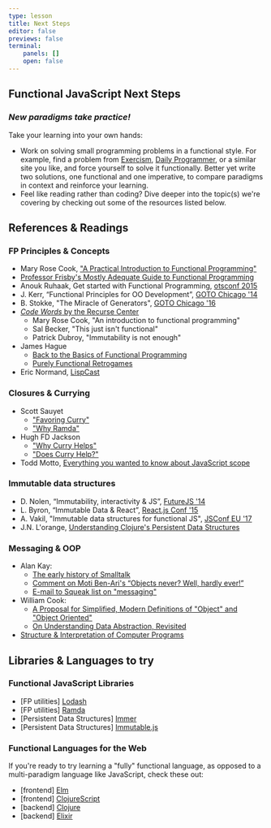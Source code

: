 ```yaml
---
type: lesson
title: Next Steps
editor: false
previews: false
terminal:
    panels: []
    open: false
---
```



## Functional JavaScript Next Steps

### _New paradigms take practice!_

Take your learning into your own hands:

- Work on solving small programming problems in a functional style. For example, find a problem from [Exercism](https://exercism.io/tracks/javascript/exercises), [Daily Programmer](https://www.reddit.com/r/dailyprogrammer/), or a similar site you like, and force yourself to solve it functionally. Better yet write two solutions, one functional and one imperative, to compare paradigms in context and reinforce your learning.
- Feel like reading rather than coding? Dive deeper into the topic(s) we're covering by checking out some of the resources listed below.




## References & Readings

### FP Principles & Concepts
- Mary Rose Cook, ["A Practical Introduction to Functional Programming"](https://maryrosecook.com/blog/post/a-practical-introduction-to-functional-programming)
- [Professor Frisby's Mostly Adequate Guide to Functional Programming](https://mostly-adequate.gitbooks.io/mostly-adequate-guide/)
- Anouk Ruhaak, Get started with Functional Programming, [otsconf 2015](https://www.youtube.com/watch?v=6f5dt923FmQ)
- J. Kerr, “Functional Principles for OO Development”, [GOTO Chicago '14](https://youtu.be/GpXsQ-NIKXY)
- B. Stokke, "The Miracle of Generators", [GOTO Chicago '16](https://youtu.be/6mCkLZ0cwAI)
- [_Code Words_ by the Recurse Center](https://codewords.recurse.com)
  - Mary Rose Cook, "An introduction to functional programming"
  - Sal Becker, "This just isn't functional"
  - Patrick Dubroy, "Immutability is not enough"
- James Hague
  - [Back to the Basics of Functional Programming](https://prog21.dadgum.com/18.html)
  - [Purely Functional Retrogames](https://prog21.dadgum.com/23.html)
- Eric Normand, [LispCast](https://lispcast.com/)

### Closures & Currying
- Scott Sauyet
  - ["Favoring Curry"](https://fr.umio.us/favoring-curry/#header)
  - ["Why Ramda"](https://fr.umio.us/why-ramda/#header)
- Hugh FD Jackson
  - ["Why Curry Helps"](https://hughfdjackson.com/javascript/why-curry-helps/)
  - ["Does Curry Help?"](https://hughfdjackson.com/javascript/does-curry-help/)
- Todd Motto, [Everything you wanted to know about JavaScript scope](https://toddmotto.com/everything-you-wanted-to-know-about-javascript-scope/#closures)

### Immutable data structures
- D. Nolen, “Immutability, interactivity & JS”, [FutureJS '14](https://youtu.be/mS264h8KGwk)
- L. Byron, “Immutable Data & React”, [React.js Conf '15](https://youtu.be/I7IdS-PbEgI)
- A. Vakil, "Immutable data structures for functional JS", [JSConf EU '17](https://youtu.be/Wo0qiGPSV-s)
- J.N. L'orange, [Understanding Clojure's Persistent Data Structures](https://hypirion.com/musings/understanding-persistent-vector-pt-1)

### Messaging & OOP
- Alan Kay:
  -  [The early history of Smalltalk](http://worrydream.com/EarlyHistoryOfSmalltalk)
  -  [Comment on Moti Ben-Ari's “Objects never? Well, hardly ever!”](http://computinged.wordpress.com/2010/09/11/moti-asks-objects-never-well-hardly-ever/#div-comment-3766)
  -  [E-mail to Squeak list on "messaging"](http://wiki.c2.com/?AlanKayOnMessaging)
- William Cook:
  -  [A Proposal for Simplified, Modern Definitions of "Object" and "Object Oriented"](http://wcook.blogspot.com/2012/07/proposal-for-simplified-modern.html)
  -  [On Understanding Data Abstraction, Revisited](http://www.cs.utexas.edu/%7Ewcook/Drafts/2009/essay.pdf)
- [Structure & Interpretation of Computer Programs](http://mitpress.mit.edu/sicp)

## Libraries & Languages to try

### Functional JavaScript Libraries

- [FP utilities] [Lodash](https://lodash.com/)
- [FP utilities] [Ramda](https://ramdajs.com/)
- [Persistent Data Structures] [Immer](https://immerjs.github.io/immer/)  
- [Persistent Data Structures] [Immutable.js](https://facebook.github.io/immutable-js/)

### Functional Languages for the Web

If you're ready to try learning a "fully" functional language, as opposed to a multi-paradigm language like JavaScript, check these out:
- [frontend] [Elm](http://elm-lang.org/)
- [frontend] [ClojureScript](https://clojurescript.org/)
- [backend] [Clojure](https://clojure.org/)
- [backend] [Elixir](https://elixir-lang.org/)
